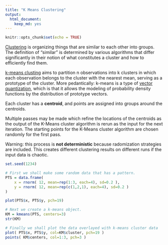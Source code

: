 ```yaml
---
title: "K Means Clustering"
output: 
  html_document:
    keep_md: yes
---
```


```r
knitr::opts_chunk$set(echo = TRUE)
```

[Clustering](https://en.wikipedia.org/wiki/Cluster_analysis)
is organizing things that are similar to each other into groups.
The definition of "similar" is determined by various algorithms that differ significantly in their notion of what constitutes a cluster and how to efficiently find them. 

[k-means clusting](https://en.wikipedia.org/wiki/K-means_clustering)
aims to partition n observations into k clusters in which each observation 
belongs to the cluster with the nearest mean, serving as a prototype of the cluster.
More pedantically: k-means is a type of 
[vector quantization](https://en.wikipedia.org/wiki/Vector_quantization), 
which is that it allows the modeling of probability density functions by the distribution of prototype vectors.

Each cluster has a **centroid**, and points are assigned into groups around the centroids.

Multiple passes may be made which refine the locations of the centroids as the output of the K-Means cluster algorithm is rerun as the input for the next iteration.  The starting points for the K-Means
cluster algorithm are chosen randomly for the first pass.

Warning: this process is **not deterministic** because radomization strategies are included.
This creates different clustering results on different runs if the input data is chaotic.

```r
set.seed(1234)

# First we shall make some random data that has a pattern.
PTS = data.frame(
    x = rnorm( 12, mean=rep(1:3, each=4), sd=0.2 ),
    y = rnorm( 12, mean=rep(c(1,2,1), each=4), sd=0.2 )
)

plot(PTS$x, PTS$y, pch=19)

# Next we create a k-means object.
KM = kmeans(PTS, centers=3)
str(KM)

# Finally we shall plot the data overlayed with k-means cluster data
plot( PTS$x, PTS$y, col=KM$cluster, pch=19 )
points( KM$centers, col=1:3, pch=3 )
```


